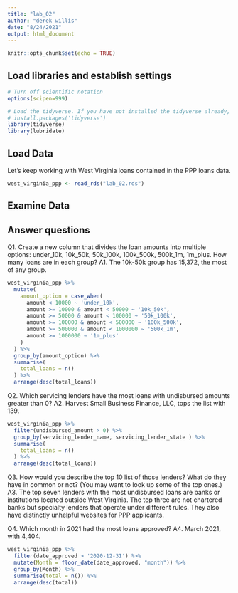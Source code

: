 ```yaml
---
title: "lab_02"
author: "derek willis"
date: "8/24/2021"
output: html_document
---
```


```r
knitr::opts_chunk$set(echo = TRUE)
```

## Load libraries and establish settings
```r
# Turn off scientific notation
options(scipen=999)

# Load the tidyverse. If you have not installed the tidyverse already, remove the # from the next line and run it first.  
# install.packages('tidyverse')
library(tidyverse)
library(lubridate)
```

## Load Data

Let's keep working with West Virginia loans contained in the PPP loans data.  

```r
west_virginia_ppp <- read_rds("lab_02.rds")
```

## Examine Data

## Answer questions

Q1. Create a new column that divides the loan amounts into multiple options: under_10k, 10k_50k, 50k_100k, 100k_500k, 500k_1m, 1m_plus. How many loans are in each group?
A1. The 10k-50k group has 15,372, the most of any group.

```r
west_virginia_ppp %>%
  mutate(
    amount_option = case_when(
      amount < 10000 ~ 'under_10k',
      amount >= 10000 & amount < 50000 ~ '10k_50k',
      amount >= 50000 & amount < 100000 ~ '50k_100k',
      amount >= 100000 & amount < 500000 ~ '100k_500k',
      amount >= 500000 & amount < 1000000 ~ '500k_1m',
      amount >= 1000000 ~ '1m_plus'
    )
  ) %>%
  group_by(amount_option) %>%
  summarise(
    total_loans = n()
  ) %>%
  arrange(desc(total_loans))
```

Q2. Which servicing lenders have the most loans with undisbursed amounts greater than 0?
A2. Harvest Small Business Finance, LLC, tops the list with 139.

```r
west_virginia_ppp %>%
  filter(undisbursed_amount > 0) %>%
  group_by(servicing_lender_name, servicing_lender_state ) %>%
  summarise(
    total_loans = n()
  ) %>%
  arrange(desc(total_loans))
```

Q3. How would you describe the top 10 list of those lenders? What do they have in common or not? (You may want to look up some of the top ones.)
A3. The top seven lenders with the most undisbursed loans are banks or institutions located outside West Virginia. The top three are not chartered banks but specialty lenders that operate under different rules. They also have distinctly unhelpful websites for PPP applicants.

Q4. Which month in 2021 had the most loans approved?
A4. March 2021, with 4,404.

```r
west_virginia_ppp %>%
  filter(date_approved > '2020-12-31') %>%
  mutate(Month = floor_date(date_approved, "month")) %>%
  group_by(Month) %>%
  summarise(total = n()) %>%
  arrange(desc(total))
```
